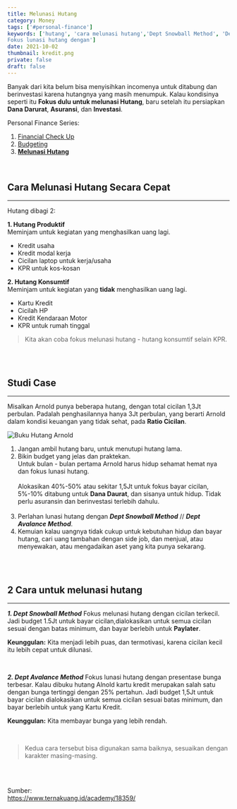 ```yaml
---
title: Melunasi Hutang
category: Money
tags: ['#personal-finance']
keywords: ['hutang', 'cara melunasi hutang','Dept Snowball Method', 'Dept Avalance Method
Fokus lunasi hutang dengan']
date: 2021-10-02
thumbnail: kredit.png
private: false
draft: false
---
```


Banyak dari kita belum bisa menyisihkan incomenya untuk ditabung dan berinvestasi karena hutangnya yang masih menumpuk. Kalau kondisinya seperti itu **Fokus dulu untuk melunasi Hutang**, baru setelah itu persiapkan **Dana Darurat**, **Asuransi**, dan **Investasi**. <br />

Personal Finance Series:
1. [Financial Check Up](/financial-check-up/)
2. [Budgeting](/budgeting/)
3. **[Melunasi Hutang]()**

<br />

## Cara Melunasi Hutang Secara Cepat
---
Hutang dibagi 2:

**1. Hutang Produktif** <br />
Meminjam untuk kegiatan yang menghasilkan uang lagi.
- Kredit usaha
- Kredit modal kerja
- Cicilan laptop untuk kerja/usaha
- KPR untuk kos-kosan

**2. Hutang Konsumtif** <br />
Meminjam untuk kegiatan yang **tidak** menghasilkan uang lagi.
- Kartu Kredit
- Cicilah HP
- Kredit Kendaraan Motor
- KPR untuk rumah tinggal

> Kita akan coba fokus melunasi hutang - hutang konsumtif selain KPR.

<br />
<br />

## Studi Case
---
Misalkan Arnold punya beberapa hutang, dengan total cicilan 1,3Jt perbulan. Padalah penghasilannya hanya 3Jt perbulan, yang berarti Arnold dalam kondisi keuangan yang tidak sehat, pada **Ratio Cicilan**.

![Buku Hutang Arnold](./daftar-hutang.png)

1. Jangan ambil hutang baru, untuk menutupi hutang lama.
2. Bikin budget yang jelas dan praktekan. <br />
Untuk bulan - bulan pertama Arnold harus hidup sehamat hemat nya dan fokus lunasi hutang. <br /> <br />
Alokasikan 40%-50% atau sekitar 1,5Jt untuk fokus bayar cicilan, 5%-10% ditabung untuk **Dana Daurat**, dan sisanya untuk hidup. Tidak perlu asuransin dan berinvestasi terlebih dahulu. <br /> <br />
3. Perlahan lunasi hutang dengan ***Dept Snowball Method*** // ***Dept Avalance Method***.
4. Kemuian kalau uangnya tidak cukup untuk kebutuhan hidup dan bayar hutang, cari uang tambahan dengan side job, dan menjual, atau menyewakan, atau mengadaikan aset yang kita punya sekarang.

<br />
<br />

## 2 Cara untuk melunasi hutang
---
***1. Dept Snowball Method***
Fokus melunasi hutang dengan cicilan terkecil. Jadi budget 1.5Jt untuk bayar cicilan,dialokasikan untuk semua cicilan sesuai dengan batas minimum, dan bayar berlebih untuk **Paylater**.

**Keunggulan:** Kita menjadi lebih puas, dan termotivasi, karena cicilan kecil itu lebih cepat untuk dilunasi.

<br />

***2. Dept Avalance Method***
Fokus lunasi hutang dengan presentase bunga terbesar. Kalau dibuku hutang Alnold kartu kredit merupakan salah satu dengan bunga tertinggi dengan 25% pertahun. Jadi budget 1,5Jt untuk bayar cicilan dialokasikan untuk semua cicilan sesuai batas minimum, dan bayar berlebih untuk yang Kartu Kredit.

**Keunggulan:** Kita membayar bunga yang lebih rendah.

<br />

> Kedua cara tersebut bisa digunakan sama baiknya, sesuaikan dengan karakter masing-masing.

<br />
<br />

Sumber: <br />
https://www.ternakuang.id/academy/18359/
